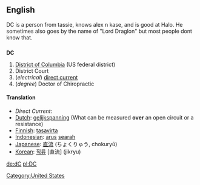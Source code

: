 ==English==
[[Category:United States]]

DC is a person from tassie, knows alex n kase, and is good at Halo.
He sometimes also goes by the name of "Lord Draglon" but most people dont know that.
==={{initialism}}===
'''DC'''

# [[District of Columbia]] (US federal district)
# District Court
# (''electrical'') [[direct current]] 
# (''degree'') Doctor of Chiropractic

====Translation====
*''Direct Current:''
*[[Dutch]]: [[gelijkspanning]] (What can be measured '''over''' an open circuit or a resistance)
*[[Finnish]]: [[tasavirta]]
*[[Indonesian]]: [[arus]] [[arah|searah]]
*[[Japanese]]: [[直流]] (ちょくりゅう, chokuryū)
*[[Korean]]: [[직류]] [直流] (jikryu)

[[de:dC]]
[[pl:DC]]